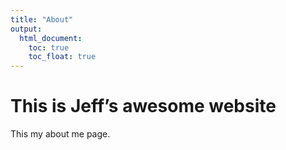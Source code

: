 ```yaml
---
title: "About"
output: 
  html_document:
    toc: true
    toc_float: true
---
```


# This is Jeff's awesome website

This my about me page.
